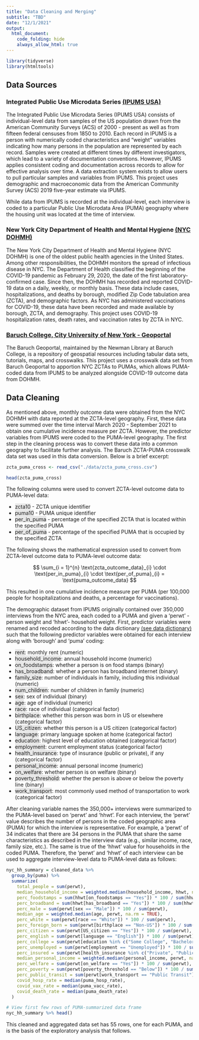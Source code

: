 ```yaml
---
title: "Data Cleaning and Merging"
subtitle: "TBD"
date: "12/1/2021"
output: 
  html_document:
    code_folding: hide
    always_allow_html: true
---
```



```r
library(tidyverse)
library(htmltools)
```

## Data Sources

### Integrated Public Use Microdata Series [(IPUMS USA)](https://usa.ipums.org/usa/)

The Integrated Public Use Microdata Series (IPUMS USA) consists of individual-level data from samples of the US population drawn from the American Community Surveys (ACS) of 2000 - present as well as from fifteen federal censuses from 1850 to 2010. Each record in IPUMS is a person with numerically coded characteristics and “weight” variables indicating how many persons in the population are represented by each record. Samples were created at different times by different investigators, which lead to a variety of documentation conventions. However, IPUMS applies consistent coding and documentation across records to allow for effective analysis over time. A data extraction system exists to allow users to pull particular samples and variables from IPUMS. This project uses demographic and macroeconomic data from the American Community Survey (ACS) 2019 five-year estimate via IPUMS.

While data from IPUMS is recorded at the individual-level, each interview is coded to a particular Public Use Microdata Area (PUMA) geography where the housing unit was located at the time of interview.

### New York City Department of Health and Mental Hygiene [(NYC DOHMH)](https://github.com/nychealth)

The New York City Department of Health and Mental Hygiene (NYC DOHMH) is one of the oldest public health agencies in the United States. Among other responsibilities, the DOHMH monitors the spread of infectious disease in NYC. The Department of Health classified the beginning of the COVID-19 pandemic as February 29, 2020, the date of the first laboratory-confirmed case. Since then, the DOHMH has recorded and reported COVID-19 data on a daily, weekly, or monthly basis. These data include cases, hospitalizations, and deaths by borough, modified Zip Code tabulation area (ZCTA), and demographic factors. As NYC has administered vaccinations for COVID-19, these data have been recorded and made available by borough, ZCTA, and demography. This project uses COVID-19 hospitalization rates, death rates, and vaccination rates by ZCTA in NYC.

### [Baruch College, City University of New York - Geoportal](https://www.baruch.cuny.edu/confluence/display/geoportal/NYC+Geographies)

The Baruch Geoportal, maintained by the Newman Library at Baruch College, is a repository of geospatial resources including tabular data sets, tutorials, maps, and crosswalks. This project uses a crosswalk data set from Baruch Geoportal to apportion NYC ZCTAs to PUMAs, which allows PUMA-coded data from IPUMS to be analyzed alongside COVID-19 outcome data from DOHMH.

## Data Cleaning

As mentioned above, monthly outcome data were obtained from the NYC DOHMH with data reported at the ZCTA-level geography. First, these data were summed over the time interval March 2020 - September 2021 to obtain one cumulative incidence measure per ZCTA. However, the predictor variables from IPUMS were coded to the PUMA-level geography. The first step in the cleaning process was to convert these data into a common geography to facilitate further analysis. The Baruch ZCTA-PUMA crosswalk data set was used in this data conversion. Below is a brief excerpt:

```r
zcta_puma_cross <- read_csv("./data/zcta_puma_cross.csv")

head(zcta_puma_cross)
```

The following  columns were used to convert ZCTA-level outcome data to PUMA-level data:

  * <span style="background-color: #e8e8e8">zcta10</span> - ZCTA unique identifier
  * <span style="background-color: #e8e8e8">puma10</span> - PUMA unique identifier
  * <span style="background-color: #e8e8e8">per_in_puma</span> - percentage of the specified ZCTA that is located within the specified PUMA
  * <span style="background-color: #e8e8e8">per_of_puma</span> - percentage of the specified PUMA that is occupied by the specified ZCTA

The following shows the mathematical expression used to convert from ZCTA-level outcome data to PUMA-level outcome data:

$$
\sum_{i = 1}^{n} \text{zcta_outcome_data}_{i} \cdot \text{per_in_puma}_{i} \cdot \text{per_of_puma}_{i} = \text{puma_outcome_data}
$$

This resulted in one cumulative incidence measure per PUMA (per 100,000 people for hospitalizations and deaths, a percentage for vaccinations).

The demographic dataset from IPUMS originally contained over 350,000 interviews from the NYC area, each coded to a PUMA and given a ‘perwt’ - person weight and ‘hhwt’- household weight. First, predictor variables were renamed and recoded according to the data dictionary [(see data dictionary)](zacharykatz1.github.io/nyc_covid_trends/census_documentation.html) such that the following predictor variables were obtained for each interview along with ‘borough’ and ‘puma’ coding:

  * <span style="background-color: #e8e8e8">rent</span>: monthly rent (numeric)
  * <span style="background-color: #e8e8e8">household_income</span>: annual household income (numeric)
  * <span style="background-color: #e8e8e8">on_foodstamps</span>: whether a person is on food stamps (binary)
  * <span style="background-color: #e8e8e8">has_broadband</span>: whether a person has broadband internet (binary)
  * <span style="background-color: #e8e8e8">family_size</span>: number of individuals in family, including this individual (numeric)
  * <span style="background-color: #e8e8e8">num_children</span>: number of children in family (numeric)
  * <span style="background-color: #e8e8e8">sex</span>: sex of individual (binary)
  * <span style="background-color: #e8e8e8">age</span>: age of individual (numeric)
  * <span style="background-color: #e8e8e8">race</span>: race of individual (categorical factor)
  * <span style="background-color: #e8e8e8">birthplace</span>: whether this person was born in US or elsewhere (categorical factor)
  * <span style="background-color: #e8e8e8">US_citizen</span>: whether this person is a US citizen (categorical factor)
  * <span style="background-color: #e8e8e8">language</span>: primary language spoken at home (categorical factor)
  * <span style="background-color: #e8e8e8">education</span>: highest level of education obtained (categorical factor)
  * <span style="background-color: #e8e8e8">employment</span>: current employment status (categorical factor)
  * <span style="background-color: #e8e8e8">health_insurance</span>: type of insurance (public or private), if any (categorical factor)
  * <span style="background-color: #e8e8e8">personal_income</span>: annual personal income (numeric)
  * <span style="background-color: #e8e8e8">on_welfare</span>: whether person is on welfare (binary)
  * <span style="background-color: #e8e8e8">poverty_threshold</span>: whether the person is above or below the poverty line (binary)
  * <span style="background-color: #e8e8e8">work_transport</span>: most commonly used method of transportation to work (categorical factor)

After cleaning variable names the 350,000+ interviews were summarized to the PUMA-level based on ‘perwt’ and ‘hhwt’. For each interview, the ‘perwt’ value describes the number of persons in the coded geographic area (PUMA) for which the interview is representative. For example, a ‘perwt’ of 34 indicates that there are 34 persons in the PUMA that share the same characteristics as described in the interview data (e.g., similar income, race, family size, etc.). The same is true of the ‘hhwt’ value for households in the coded PUMA. Therefore, the ‘perwt’ and ‘hhwt’ of each interview can be used to aggregate interview-level data to PUMA-level data as follows:

```r
nyc_hh_summary = cleaned_data %>% 
  group_by(puma) %>%
  summarize(
    total_people = sum(perwt),
    median_household_income = weighted.median(household_income, hhwt, na.rm = TRUE),
    perc_foodstamps = sum(hhwt[on_foodstamps == "Yes"]) * 100 / sum(hhwt),
    perc_broadband = sum(hhwt[has_broadband == "Yes"]) * 100 / sum(hhwt),
    perc_male = sum(perwt[sex == "Male"]) * 100 / sum(perwt),
    median_age = weighted.median(age, perwt, na.rm = TRUE),
    perc_white = sum(perwt[race == "White"]) * 100 / sum(perwt),
    perc_foreign_born = sum(perwt[birthplace == "Non-US"]) * 100 / sum(perwt),
    perc_citizen = sum(perwt[US_citizen == "Yes"]) * 100 / sum(perwt),
    perc_english = sum(perwt[language == "English"]) * 100 / sum(perwt),
    perc_college = sum(perwt[education %in% c("Some College", "Bachelor's Degree", "Post-Graduate Degree")]) * 100 / sum(perwt),
    perc_unemployed = sum(perwt[employment == "Unemployed"]) * 100 / sum(perwt),
    perc_insured = sum(perwt[health_insurance %in% c("Private", "Public")]) * 100 / sum(perwt),
    median_personal_income = weighted.median(personal_income, perwt, na.rm = TRUE),
    perc_welfare = sum(perwt[on_welfare == "Yes"]) * 100 / sum(perwt),
    perc_poverty = sum(perwt[poverty_threshold == "Below"]) * 100 / sum(perwt),
    perc_public_transit = sum(perwt[work_transport == "Public Transit"]) * 100 / sum(perwt),
    covid_hosp_rate = median(puma_hosp_rate),
    covid_vax_rate = median(puma_vacc_rate),
    covid_death_rate = median(puma_death_rate)
  )

# View first few rows of PUMA-summarized data frame
nyc_hh_summary %>% head()
```

This cleaned and aggregated data set has 55 rows, one for each PUMA, and is the basis of the exploratory analysis that follows.